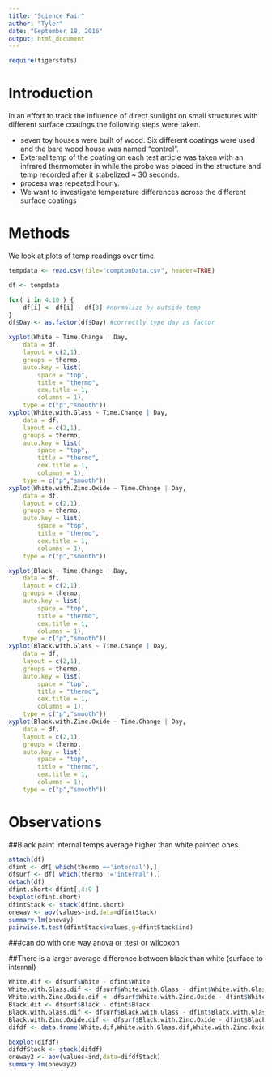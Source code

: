 ---
title: "Science Fair"
author: "Tyler"
date: "September 18, 2016"
output: html_document
---

```{r setup, include=FALSE}
require(tigerstats)
```

# Introduction

In an effort to track the influence of direct sunlight on small structures with different surface coatings the following steps were taken. 

* seven toy houses were built of wood. Six different coatings were used and the bare wood house was named "control".  
* External temp of the coating on each test article was taken with an infrared thermometer in while the probe was placed in the structure and temp recorded after it stabelized ~ 30 seconds.  
* process was repeated hourly.  
* We want to investigate temperature differences across the different surface coatings


# Methods

We look at plots of temp readings over time.

```{r}
tempdata <- read.csv(file="comptonData.csv", header=TRUE)

df <- tempdata

for( i in 4:10 ) {
    df[i] <- df[i] - df[3] #normalize by outside temp
}
df$Day <- as.factor(df$Day) #correctly type day as factor


```

```{r}
xyplot(White ~ Time.Change | Day,
	data = df,
	layout = c(2,1),
	groups = thermo,
	auto.key = list(
		space = "top",
		title = "thermo",
		cex.title = 1,
		columns = 1),
	type = c("p","smooth"))
xyplot(White.with.Glass ~ Time.Change | Day,
	data = df,
	layout = c(2,1),
	groups = thermo,
	auto.key = list(
		space = "top",
		title = "thermo",
		cex.title = 1,
		columns = 1),
	type = c("p","smooth"))
xyplot(White.with.Zinc.Oxide ~ Time.Change | Day,
	data = df,
	layout = c(2,1),
	groups = thermo,
	auto.key = list(
		space = "top",
		title = "thermo",
		cex.title = 1,
		columns = 1),
	type = c("p","smooth"))

xyplot(Black ~ Time.Change | Day,
	data = df,
	layout = c(2,1),
	groups = thermo,
	auto.key = list(
		space = "top",
		title = "thermo",
		cex.title = 1,
		columns = 1),
	type = c("p","smooth"))
xyplot(Black.with.Glass ~ Time.Change | Day,
	data = df,
	layout = c(2,1),
	groups = thermo,
	auto.key = list(
		space = "top",
		title = "thermo",
		cex.title = 1,
		columns = 1),
	type = c("p","smooth"))
xyplot(Black.with.Zinc.Oxide ~ Time.Change | Day,
	data = df,
	layout = c(2,1),
	groups = thermo,
	auto.key = list(
		space = "top",
		title = "thermo",
		cex.title = 1,
		columns = 1),
	type = c("p","smooth"))
```


# Observations

##Black paint internal temps average higher than white painted ones. 
```{r}
attach(df)
dfint <- df[ which(thermo =='internal'),]
dfsurf <- df[ which(thermo !='internal'),]
detach(df)
dfint.short<-dfint[,4:9 ]
boxplot(dfint.short)
dfintStack <- stack(dfint.short)
oneway <- aov(values~ind,data=dfintStack)
summary.lm(oneway)
pairwise.t.test(dfintStack$values,g=dfintStack$ind)
```


###can do with one way anova or ttest or wilcoxon  


##There is a larger average difference between black than white (surface to internal)
```{r}

White.dif <- dfsurf$White - dfint$White
White.with.Glass.dif <- dfsurf$White.with.Glass - dfint$White.with.Glass
White.with.Zinc.Oxide.dif <- dfsurf$White.with.Zinc.Oxide - dfint$White.with.Zinc.Oxide
Black.dif <- dfsurf$Black - dfint$Black
Black.with.Glass.dif <- dfsurf$Black.with.Glass - dfint$Black.with.Glass
Black.with.Zinc.Oxide.dif <- dfsurf$Black.with.Zinc.Oxide - dfint$Black.with.Zinc.Oxide
difdf <- data.frame(White.dif,White.with.Glass.dif,White.with.Zinc.Oxide.dif,Black.dif,Black.with.Glass.dif,Black.with.Zinc.Oxide.dif)

boxplot(difdf)
difdfStack <- stack(difdf)
oneway2 <- aov(values~ind,data=difdfStack)
summary.lm(oneway2)

```

